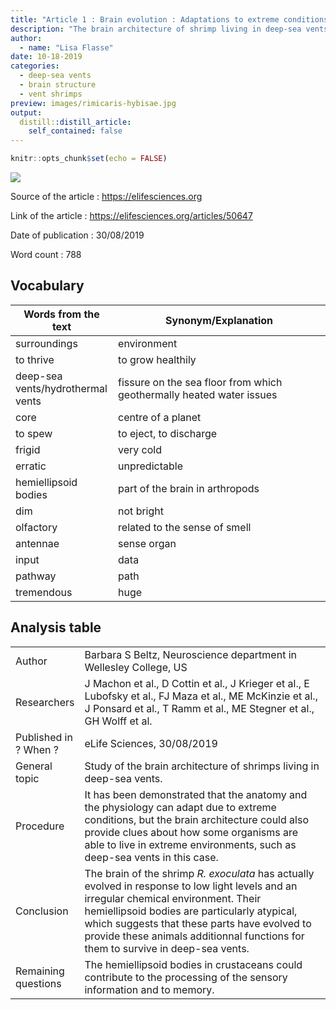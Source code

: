 ```yaml
---
title: "Article 1 : Brain evolution : Adaptations to extreme conditions"
description: "The brain architecture of shrimp living in deep-sea vents provides clues to how these organisms have adapted to extreme living."
author:
  - name: "Lisa Flasse"
date: 10-18-2019
categories:
  - deep-sea vents
  - brain structure
  - vent shrimps
preview: images/rimicaris-hybisae.jpg
output:
  distill::distill_article:
    self_contained: false
---
```


```r
knitr::opts_chunk$set(echo = FALSE)
```

![](images/rimicaris-hybisae.jpg)

Source of the article : <https://elifesciences.org>

Link of the article : <https://elifesciences.org/articles/50647>

Date of publication : 30/08/2019

Word count : 788

## Vocabulary 

| Words from the text               | Synonym/Explanation                                                  |
| --------------------------------- | -------------------------------------------------------------------- |
| surroundings                      | environment                                                          |
| to thrive                         | to grow healthily                                                    |
| deep-sea vents/hydrothermal vents | fissure on the sea floor from which geothermally heated water issues |
| core                              | centre of a planet                                                   |
| to spew                           | to eject, to discharge                                               |
| frigid                            | very cold                                                            |
| erratic                           | unpredictable                                                        |
| hemiellipsoid bodies              | part of the brain in arthropods                                      |
| dim                               | not bright                                                           |
| olfactory                         | related to the sense of smell                                        |
| antennae                          | sense organ                                                          |
| input                             | data                                                                 |
| pathway                           | path                                                                 |
| tremendous                        | huge                                                                 |

## Analysis table 

|                       |                                                                                                                                                                                                                                                                                                                             |
| --------------------- | --------------------------------------------------------------------------------------------------------------------------------------------------------------------------------------------------------------------------------------------------------------------------------------------------------------------------- |
| Author                | Barbara S Beltz, Neuroscience department in Wellesley College, US                                                                                                                                                                                                                                                           |
| Researchers           | J Machon et al., D Cottin et al., J Krieger et al., E Lubofsky et al., FJ Maza et al., ME McKinzie et al., J Ponsard et al., T Ramm et al., ME Stegner et al., GH Wolff et al.                                                                                                                                              |
| Published in ? When ? | eLife Sciences, 30/08/2019                                                                                                                                                                                                                                                                                                  |
| General topic         | Study of the brain architecture of shrimps living in deep-sea vents.                                                                                                                                                                                                                                                        |
| Procedure             | It has been demonstrated that the anatomy and the physiology can adapt due to extreme conditions, but the brain architecture could also provide clues about how some organisms are able to live in extreme environments, such as deep-sea vents in this case.                                                               |
| Conclusion            | The brain of the shrimp *R. exoculata* has actually evolved in response to low light levels and an irregular chemical environment. Their hemiellipsoid bodies are particularly atypical, which suggests that these parts have evolved to provide these animals additionnal functions for them to survive in deep-sea vents. |
| Remaining questions   | The hemiellipsoid bodies in crustaceans could contribute to the processing of the sensory information and to memory.                                                                                                                                                                                                        |
